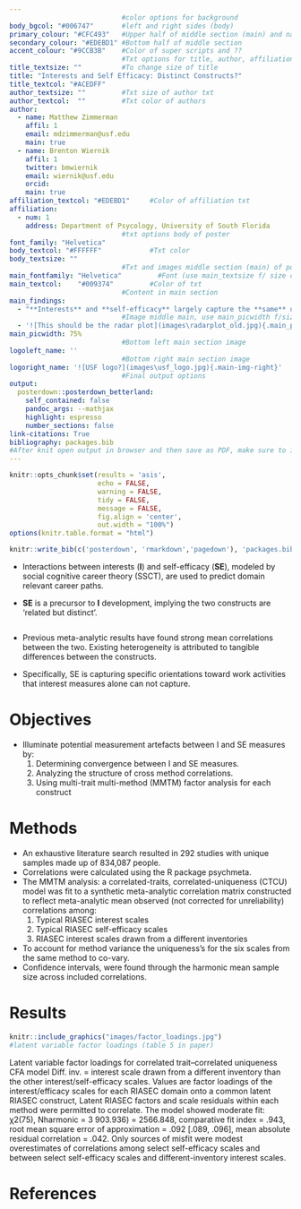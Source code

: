 ```yaml
---
                            #color options for background
body_bgcol: "#006747"       #left and right sides (body)
primary_colour: "#CFC493"   #Upper half of middle section (main) and names
secondary_colour: "#EDEBD1" #Bottom half of middle section
accent_colour: "#9CCB3B"    #Color of super scripts and ??
                            #Txt options for title, author, affiliation, etc.
title_textsize: ""          #To change size of title 
title: "Interests and Self Efficacy: Distinct Constructs?"
title_textcol: "#ACEDFF"
author_textsize: ""         #Txt size of author txt
author_textcol:  ""         #Txt color of authors
author:
  - name: Matthew Zimmerman
    affil: 1
    email: mdzimmerman@usf.edu
    main: true
  - name: Brenton Wiernik
    affil: 1
    twitter: bmwiernik
    email: wiernik@usf.edu
    orcid: 
    main: true
affiliation_textcol: "#EDEBD1"     #Color of affiliation txt
affiliation:
  - num: 1
    address: Department of Psycology, University of South Florida
                            #txt options body of poster 
font_family: "Helvetica" 
body_textcol: "#FFFFFF"            #Txt color
body_textsize: ""
                            #Txt and images middle section (main) of posterSchoolbell
main_fontfamily: "Helvetica"         #Font (use main_textsize f/ size change)
main_textcol:    "#009374"         #Color of txt 
                            #Content in main section
main_findings:
  - "**Interests** and **self-efficacy** largely capture the **same** underlying attitudes toward work tasks." 
                            #Image middle main, use main_picwidth f/size
  - '![This should be the radar plot](images\radarplot_old.jpg){.main_pic}'
main_picwidth: 75%
                            #Bottom left main section image
logoleft_name: ''    
                            #Bottom right main section image 
logoright_name: '![USF logo?](images\usf_logo.jpg){.main-img-right}' 
                            #Final output options
output: 
  posterdown::posterdown_betterland: 
    self_contained: false
    pandoc_args: --mathjax
    highlight: espresso
    number_sections: false
link-citations: True
bibliography: packages.bib 
#After knit open output in browser and then save as PDF, make sure to include background graphics. output directly to pdf is sus.
---
```


```r
knitr::opts_chunk$set(results = 'asis',
                      echo = FALSE,
                      warning = FALSE,
                      tidy = FALSE,
                      message = FALSE,
                      fig.align = 'center',
                      out.width = "100%")
options(knitr.table.format = "html") 
```


```r
knitr::write_bib(c('posterdown', 'rmarkdown','pagedown'), 'packages.bib')
```

- Interactions between interests (**I**) and self-efficacy (**SE**), modeled by social cognitive career theory (SSCT), are used to predict domain relevant career paths.

- **SE** is a precursor to **I** development, implying the two constructs are ‘related but distinct’. 

```r





```


- Previous meta-analytic results have found strong mean correlations between the two. Existing heterogeneity is attributed to tangible differences between the constructs. 

- Specifically, SE is capturing specific orientations toward work activities that interest measures alone can not capture.

# Objectives

- Illuminate potential measurement artefacts between I and SE measures by: 
   1. Determining convergence between I and SE measures. 
   2. Analyzing the structure of cross method correlations.
   3. Using multi-trait multi-method (MMTM) factor analysis for each construct

# Methods
- An exhaustive literature search resulted in 292 studies with unique samples made up of 834,087 people. 
- Correlations were calculated using the R package psychmeta. 
- The MMTM analysis: a correlated-traits, correlated-uniqueness (CTCU) model was fit to a synthetic meta-analytic correlation matrix constructed to reflect meta-analytic mean observed (not corrected for unreliability) correlations among:
   1. Typical RIASEC interest scales
   2. Typical RIASEC self-efficacy scales
   3. RIASEC interest scales drawn from a different inventories
- To account for method variance the uniqueness's for the six scales from the same method to co-vary.
- Confidence intervals, were found through the harmonic mean sample size across included correlations.


# Results


```r

knitr::include_graphics("images/factor_loadings.jpg")
#latent variable factor loadings (table 5 in paper)
```
Latent variable factor loadings for correlated trait–correlated uniqueness CFA model
Diff. inv. = interest scale drawn from a different inventory than the other interest/self-efficacy scales. 
Values are factor loadings of the 
interest/efficacy scales for each RIASEC domain onto a common latent RIASEC construct, Latent RIASEC factors and scale residuals within each method were permitted to correlate. 
The model showed moderate fit: χ2(75), Nharmonic = 3 903.936) = 2566.848, comparative fit index = .943, root mean square error of approximation = .092 [.089, .096], mean absolute residual correlation = .042. 
Only sources of misfit were modest overestimates of correlations among select self-efficacy scales and between select self-efficacy scales and different-inventory interest scales.

# References